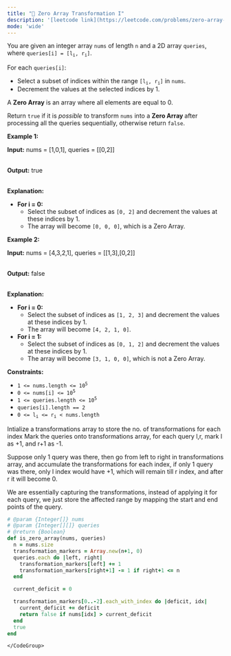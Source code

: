 ```yaml
---
title: "🧀 Zero Array Transformation I"
description: '[leetcode link](https://leetcode.com/problems/zero-array-transformation-i/description/)'
mode: 'wide'
---
```

<Tabs>
  <Tab title="Question" icon="circle-question" iconType="regular">
    <Card>
      <p>You are given an integer array <code>nums</code> of length <code>n</code> and a 2D array <code>queries</code>, where <code>queries[i] = [l<sub>i</sub>, r<sub>i</sub>]</code>.</p>  <p>For each <code>queries[i]</code>:</p>  <ul>  <li>Select a <span data-keyword="subset">subset</span> of indices within the range <code>[l<sub>i</sub>, r<sub>i</sub>]</code> in <code>nums</code>.</li>  <li>Decrement the values at the selected indices by 1.</li> </ul>  <p>A <strong>Zero Array</strong> is an array where all elements are equal to 0.</p>  <p>Return <code>true</code> if it is <em>possible</em> to transform <code>nums</code> into a <strong>Zero Array </strong>after processing all the queries sequentially, otherwise return <code>false</code>.</p>   <p><strong class="example">Example 1:</strong></p>  <div class="example-block"> <p><strong>Input:</strong> <span class="example-io">nums = [1,0,1], queries = [[0,2]]</span></p>  <p><br/> <strong>Output:</strong> <span class="example-io">true</span></p>  <p><br/> <strong>Explanation:</strong></p>  <ul>  <li><strong>For i = 0:</strong>   <ul>   <li>Select the subset of indices as <code>[0, 2]</code> and decrement the values at these indices by 1.</li>   <li>The array will become <code>[0, 0, 0]</code>, which is a Zero Array.</li>  </ul>  </li> </ul> </div>  <p><strong class="example">Example 2:</strong></p>  <div class="example-block"> <p><strong>Input:</strong> <span class="example-io">nums = [4,3,2,1], queries = [[1,3],[0,2]]</span></p>  <p><br/> <strong>Output:</strong> <span class="example-io">false</span></p>  <p><br/> <strong>Explanation:</strong></p>  <ul>  <li><strong>For i = 0:</strong>   <ul>   <li>Select the subset of indices as <code>[1, 2, 3]</code> and decrement the values at these indices by 1.</li>   <li>The array will become <code>[4, 2, 1, 0]</code>.</li>  </ul>  </li>  <li><strong>For i = 1:</strong>  <ul>   <li>Select the subset of indices as <code>[0, 1, 2]</code> and decrement the values at these indices by 1.</li>   <li>The array will become <code>[3, 1, 0, 0]</code>, which is not a Zero Array.</li>  </ul>  </li> </ul> </div>   <p><strong>Constraints:</strong></p>  <ul>  <li><code>1 &lt;= nums.length &lt;= 10<sup>5</sup></code></li>  <li><code>0 &lt;= nums[i] &lt;= 10<sup>5</sup></code></li>  <li><code>1 &lt;= queries.length &lt;= 10<sup>5</sup></code></li>  <li><code>queries[i].length == 2</code></li>  <li><code>0 &lt;= l<sub>i</sub> &lt;= r<sub>i</sub> &lt; nums.length</code></li> </ul> 
    </Card>
  </Tab>
  <Tab title="Solution" icon="lightbulb" iconType="regular" >
    <Card>
      Intialize a transformations array to store the no. of transformations for each index
Mark the queries onto transformations array, for each query l,r, mark l as +1, and r+1 as -1.

Suppose only 1 query was there, then go from left to right in transformations array, and accumulate the transformations for each index, if only 1 query was there, only l index would have +1, which will remain till r index, and after r it will become 0.

We are essentially capturing the transformations, instead of applying it for each query, we just store the affected range by mapping the start and end points of the query.
</Card>
  <Expandable title="code">
    <CodeGroup dropdown>
```ruby title="Zero Array Transformation I" lines
# @param {Integer[]} nums
# @param {Integer[][]} queries
# @return {Boolean}
def is_zero_array(nums, queries)
  n = nums.size
  transformation_markers = Array.new(n+1, 0)
  queries.each do |left, right|
    transformation_markers[left] += 1
    transformation_markers[right+1] -= 1 if right+1 <= n
  end

  current_deficit = 0

  transformation_markers[0..-2].each_with_index do |deficit, idx|
    current_deficit += deficit
    return false if nums[idx] > current_deficit
  end
  true
end
```
    </CodeGroup>
  </Expandable>
  </Tab>
</Tabs>